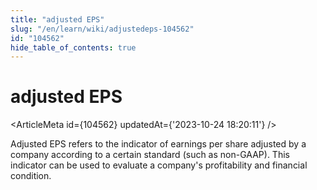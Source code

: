 ```yaml
---
title: "adjusted EPS"
slug: "/en/learn/wiki/adjustedeps-104562"
id: "104562"
hide_table_of_contents: true
---
```



# adjusted EPS

<ArticleMeta id={104562} updatedAt={'2023-10-24 18:20:11'} />
<div className='border-solid border-b border-t-0 my-4 border-[var(--ifm-color-gray-300)]' />

Adjusted EPS refers to the indicator of earnings per share adjusted by a company according to a certain standard (such as non-GAAP). This indicator can be used to evaluate a company's profitability and financial condition.
